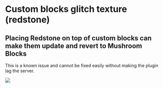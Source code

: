 # Custom blocks glitch texture \(redstone\)

## Placing Redstone on top of custom blocks can make them update and revert to Mushroom Blocks


<Warning>
This is a known issue and cannot be fixed easily without making the plugin lag the server.
</Warning>



<Card title="616" icon="link" href="https://github.com/PluginBugs/Issues-ItemsAdder/issues/616"></Card>


![](assets/images/immagine%20%2839%29.png)